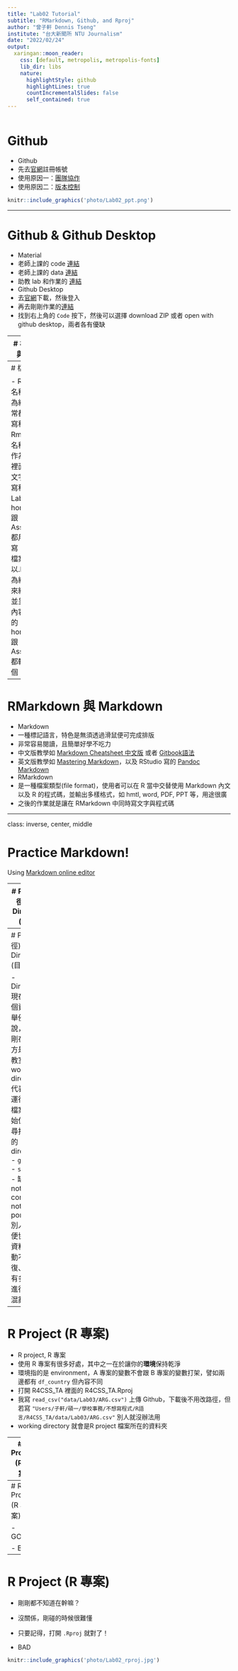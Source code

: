 ```yaml
---
title: "Lab02 Tutorial"
subtitle: "RMarkdown, Github, and Rproj"
author: "曾子軒 Dennis Tseng"
institute: "台大新聞所 NTU Journalism"
date: "2022/02/24"
output:
  xaringan::moon_reader:
    css: [default, metropolis, metropolis-fonts]
    lib_dir: libs
    nature:
      highlightStyle: github
      highlightLines: true
      countIncrementalSlides: false
      self_contained: true
---
```

<style type="text/css">

.remark-slide-content {
    padding: 1em 1em 1em 1em;
    font-size: 28px;
}

.my-one-page-font {
  padding: 1em 1em 1em 1em;
  font-size: 20px;
  /*xaringan::inf_mr()*/
}

</style>

```r

```

# Github

- Github
 - 先去[官網](https://github.com/)註冊帳號
 - 使用原因一：[團隊協作](https://github.com/cwgrouptw/data)
 - 使用原因二：[版本控制](https://github.com/p4css/R4CSS_TA_1102/commit/2e956ac7fbab8885d240d714a9d05b79a13cf332)

```r
knitr::include_graphics('photo/Lab02_ppt.png')
```

---

# Github & Github Desktop

- Material
 - 老師上課的 code [連結](https://github.com/P4CSS/R4CSS)
 - 老師上課的 data [連結](https://github.com/P4CSS/R4CSSData)
 - 助教 lab 和作業的  [連結](https://github.com/P4CSS/R4CSS_TA_1102)
- Github Desktop
 - 去[官網](https://desktop.github.com/)下載，然後登入
 - 再去剛剛作業的[連結](https://github.com/P4CSS/R4CSS_TA_1102)
 - 找到右上角的 `Code` 按下，然後可以選擇 download ZIP 或者 open with github desktop，兩者各有優缺

---
# 檔案更新與交作業

- Download ZIP
 - 打開 Github 網頁，只要雲端上有更新，就全部下載
 - 優點：簡單(不用理解 push, pull, commit)
 - 缺點：檔案大時較為耗時
- Open with Gihtub Desktop
 - 打開 Github Desktop，只要雲端上有更新，就點擊 `pull` 
 - 優點：快速(因為只要抓有更新的檔案)
 - 缺點：要知道一些知識
- 交作業
 - 下載作業後編輯 Rmarkdown，完成後輸出成 html
 - 繳交 Rmarkdown 與 html 至 NTU Cool
 
---
# 檔案格式

- R
 - 檔案名稱以.R 作為結尾，平常都在裡面寫程式
- Rmd
 - 檔案名稱以.Rmd 作為結尾，裡面可以寫文字也可以寫程式
 - Lab 的 homework 跟 Assignment 都用這個編寫
- html
 - 檔案名稱以.html 作為結尾，用來組織架構並呈現網頁內容
 - Lab 的 homework 跟 Assignment 都輸出成這個

---
# RMarkdown 與 Markdown

- Markdown
 - 一種標記語言，特色是無須透過滑鼠便可完成排版
 - 非常容易閱讀，且簡單好學不吃力
 - 中文版教學如 [Markdown Cheatsheet 中文版](https://gist.github.com/billy3321/1001749662c370887c63bb30f26c9e6e) 或者 [Gitbook語法](https://cowmanchiang.me/gitbook/gitbook/contents/how.html)
 - 英文版教學如 [Mastering Markdown](https://guides.github.com/features/mastering-markdown/)，以及 RStudio 寫的 [Pandoc Markdown
](https://rmarkdown.rstudio.com/authoring_pandoc_markdown.html)
- RMarkdown
 - 是一種檔案類型(file format)，使用者可以在 R 當中交替使用 Markdown 內文以及 R 的程式碼，並輸出多樣格式，如 hmtl, word, PDF, PPT 等，用途很廣
 - 之後的作業就是讓在 RMarkdown 中同時寫文字與程式碼

---

class: inverse, center, middle

# Practice Markdown!

Using [Markdown online editor](https://jbt.github.io/markdown-editor/)

---
# Path (路徑) and Directory (目錄)

- Path, 資料夾的地址
 - 我剛剛在`"台大新聞所四樓的 415 研究室裡面的沙發上睡覺"`
 - **absolute path 絕對路徑**，以上面的例子來說，因為你們不在 415 教室，所以我會用完整的地址`"台大新聞所四樓的 415 研究室裡面的沙發上"`描述我的位置，這是"絕對"的地址
 - **relative path 相對路徑**，以上面的例子來說，如果有同學剛剛也在 415 教室裡面，我就會跟他說我在`"沙發上"`，因為同學已經在那個空間了，這是"相對"的地址
- 實際案例
 - `"/Users/dennistseng/Documents/R4CSS-TA/data/Lab03/ARG.csv"`
 - `"data/Lab03/ARG.csv"`

---
# Path (路徑) and Directory (目錄)

- Directory, 現在在哪個資料夾
 - 舉例來說，我剛剛在的地方是 415 教室
 - working directory 代表你的 R 運行時讀檔案的起始位置
- 尋找自己的 directory
 - `getwd()`
 - `setwd()`
 - 缺點是 not self-contained, not portable
 - 別人不方便協作、資料夾變動不好恢復、同時有多專案進行時會混亂

---
# R Project (R 專案)

- R project, R 專案
 - 使用 R 專案有很多好處，其中之一在於讓你的**環境**保持乾淨
 - 環境指的是 environment，A 專案的變數不會跟 B 專案的變數打架，譬如兩邊都有 `df_country` 但內容不同
 - 打開 R4CSS_TA 裡面的 R4CSS_TA.Rproj 
 - 我寫 `read_csv("data/Lab03/ARG.csv")` 上傳 Github，下載後不用改路徑，但若寫 `"Users/子軒/碩一/學校事務/不想寫程式/R語言/R4CSS_TA/data/Lab03/ARG.csv"` 別人就沒辦法用
 - working directory 就會是R project 檔案所在的資料夾 
 
---
# R Project (R 專案)

```r
knitr::include_graphics('photo/Lab03_rproj01.jpg')
knitr::include_graphics('photo/Lab03_rproj02.jpg')
```
---
# R Project (R 專案)

- GOOD
```r
knitr::include_graphics('photo/Lab03_rproj03.jpg')
```

- BAD
```r
knitr::include_graphics('photo/Lab03_rproj04.jpg')
```

---
# R Project (R 專案)

- 剛剛都不知道在幹嘛？
 - 沒關係，剛碰的時候很難懂
 - 只要記得，打開 `.Rproj` 就對了！

- BAD
```r
knitr::include_graphics('photo/Lab02_rproj.jpg')
```

